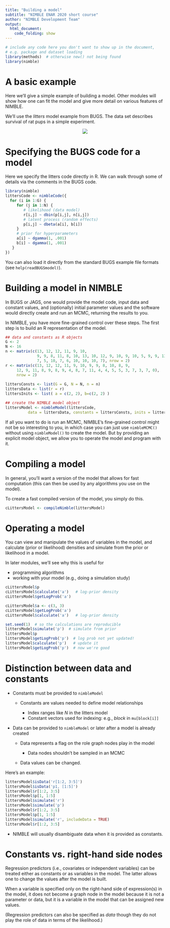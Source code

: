 ```yaml
---
title: "Building a model"
subtitle: "NIMBLE ENAR 2020 short course"
author: "NIMBLE Development Team"
output:
  html_document:
    code_folding: show
---
```


```r
# include any code here you don't want to show up in the document,
# e.g. package and dataset loading
library(methods)  # otherwise new() not being found 
library(nimble)
```

# A basic example

Here we'll give a simple example of building a model. Other modules will show how one can fit the model and give more detail on various features of NIMBLE.

We'll use the *litters* model example from BUGS. The data set describes survival of rat pups in a simple experiment.

<center><img src="littersDAG.jpg"></center>


# Specifying the BUGS code for a model

Here we specify the litters code directly in R. We can walk through some of details via the comments in the BUGS code.


```r
library(nimble)
littersCode <- nimbleCode({
  for (i in 1:G) {
     for (j in 1:N) {
        # likelihood (data model)
        r[i,j] ~ dbin(p[i,j], n[i,j])
        # latent process (random effects)
        p[i,j] ~ dbeta(a[i], b[i]) 
     }
     # prior for hyperparameters
     a[i] ~ dgamma(1, .001)
     b[i] ~ dgamma(1, .001)
   }
})
```


You can also load it directly from the standard BUGS example file formats (see `help(readBUGSmodel)`).

# Building a model in NIMBLE

In BUGS or JAGS, one would provide the model code, input data and constant values, and (optionally) initial parameter values and the software would directly create and run an MCMC, returning the results to you.

In NIMBLE, you have more fine-grained control over these steps. The first step is to build an R representation of the model.

```r
## data and constants as R objects
G <- 2
N <- 16
n <- matrix(c(13, 12, 12, 11, 9, 10, 
              9, 9, 8, 11, 8, 10, 13, 10, 12, 9, 10, 9, 10, 5, 9, 9, 13, 
              7, 5, 10, 7, 6, 10, 10, 10, 7), nrow = 2)
r <- matrix(c(13, 12, 12, 11, 9, 10, 9, 9, 8, 10, 8, 9, 
     12, 9, 11, 8, 9, 8, 9, 4, 8, 7, 11, 4, 4, 5, 5, 3, 7, 3, 7, 0), 
     nrow = 2)
              
littersConsts <- list(G = G, N = N, n = n)
littersData <- list(r = r)
littersInits <- list( a = c(2, 2), b=c(2, 2) )

## create the NIMBLE model object
littersModel <- nimbleModel(littersCode, 
          data = littersData, constants = littersConsts, inits = littersInits)
```

If all you want to do is run an MCMC, NIMBLE's fine-grained control might not be so interesting to you, in which case you can just use `nimbleMCMC()` without using `nimbleModel()` to create the model. But by providing an explicit model object, we allow you to operate the model and program with it.

# Compiling a model

In general, you'll want a version of the model that allows for fast computation (this can then be used by any algorithms you use on the model).

To create a fast compiled version of the model, you simply do this.

```r
cLittersModel <- compileNimble(littersModel)
```
# Operating a model

You can view and manipulate the values of variables in the model, and calculate (prior or likelihood) densities and simulate from the prior or likelihood in a model.

In later modules, we'll see why this is useful for

 - programming algorithms
 - working with your model (e.g., doing a simulation study)

```r
cLittersModel$p
cLittersModel$calculate('a')   # log-prior density
cLittersModel$getLogProb('a')

cLittersModel$a <- c(3, 3)
cLittersModel$getLogProb('a')
cLittersModel$calculate('a')   # log-prior density

set.seed(1)  # so the calculations are reproducible
littersModel$simulate('p')  # simulate from prior
littersModel$p
littersModel$getLogProb('p')  # log prob not yet updated!
littersModel$calculate('p')   # update it
littersModel$getLogProb('p')  # now we're good
```

# Distinction between data and constants

- Constants must be provided to `nimbleModel`

    - Constants are values needed to define model relationships

        - Index ranges like *N* in the litters model
        - Constant vectors used for indexing: e.g., *block* in `mu[block[i]]`

- Data can be provided to `nimbleModel` or later after a model is already created

    - Data represents a flag on the role graph nodes play in the model

        - Data nodes shouldn't be sampled in an MCMC

    - Data values can be changed.

Here's an example:



```r
littersModel$isData('r[1:2, 3:5]')
littersModel$isData('p1, [1:5]')
littersModel$r[1:2, 3:5]
littersModel$p[1, 1:5]
littersModel$simulate('r')
littersModel$simulate('p')
littersModel$r[1:2, 3:5]
littersModel$p[1, 1:5]
littersModel$simulate('r', includeData = TRUE)
littersModel$r[1:2, 3:5]
```

- NIMBLE will usually disambiguate data when it is provided as constants.

# Constants vs. right-hand side nodes

Regression predictors (i.e., covariates or independent variables) can be treated either as constants or as variables in the model. The latter allows one to change the values after the model is built. 

When a variable is specified only on the right-hand side of expression(s) in the model, it does not become a graph node in the model because it is not a parameter or data, but it is a variable in the model that can be assigned new values. 

(Regression predictors can also be specified as *data* though they do not play the role of data in terms of the likelihood.)
